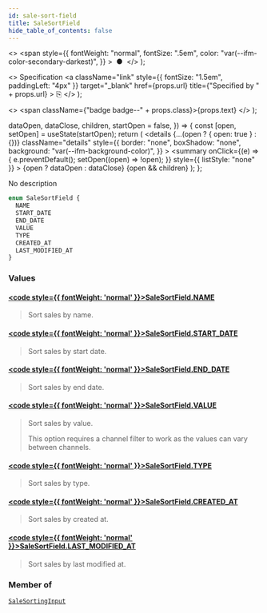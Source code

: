 ```yaml
---
id: sale-sort-field
title: SaleSortField
hide_table_of_contents: false
---
```


  <>
    <span
      style={{
        fontWeight: "normal",
        fontSize: ".5em",
        color: "var(--ifm-color-secondary-darkest)",
      }}
    >
      &nbsp;●&nbsp;
    </span>
  </>
);

  <>
    Specification
    <a
      className="link"
      style={{ fontSize: "1.5em", paddingLeft: "4px" }}
      target="\_blank"
      href={props.url}
      title={"Specified by " + props.url}
    >
      ⎘
    </a>
  </>
);

  <>
    <span className={"badge badge--" + props.class}>{props.text}</span>
  </>
);


  dataOpen,
  dataClose,
  children,
  startOpen = false,
}) => {
  const [open, setOpen] = useState(startOpen);
  return (
    <details
      {...(open ? { open: true } : {})}
      className="details"
      style={{
        border: "none",
        boxShadow: "none",
        background: "var(--ifm-background-color)",
      }}
    >
      <summary
        onClick={(e) => {
          e.preventDefault();
          setOpen((open) => !open);
        }}
        style={{ listStyle: "none" }}
      >
        {open ? dataOpen : dataClose}
      </summary>
      {open && children}
    </details>
  );
};

No description

```graphql
enum SaleSortField {
  NAME
  START_DATE
  END_DATE
  VALUE
  TYPE
  CREATED_AT
  LAST_MODIFIED_AT
}
```

### Values

#### [<code style={{ fontWeight: 'normal' }}>SaleSortField.<b>NAME</b></code>](#)

> Sort sales by name.

#### [<code style={{ fontWeight: 'normal' }}>SaleSortField.<b>START_DATE</b></code>](#)

> Sort sales by start date.

#### [<code style={{ fontWeight: 'normal' }}>SaleSortField.<b>END_DATE</b></code>](#)

> Sort sales by end date.

#### [<code style={{ fontWeight: 'normal' }}>SaleSortField.<b>VALUE</b></code>](#)

> Sort sales by value.
>
> This option requires a channel filter to work as the values can vary between channels.

#### [<code style={{ fontWeight: 'normal' }}>SaleSortField.<b>TYPE</b></code>](#)

> Sort sales by type.

#### [<code style={{ fontWeight: 'normal' }}>SaleSortField.<b>CREATED_AT</b></code>](#)

> Sort sales by created at.

#### [<code style={{ fontWeight: 'normal' }}>SaleSortField.<b>LAST_MODIFIED_AT</b></code>](#)

> Sort sales by last modified at.

### Member of

[`SaleSortingInput`](../../../api-reference/discounts/inputs/sale-sorting-input) <Badge class="secondary" text="input"/>
